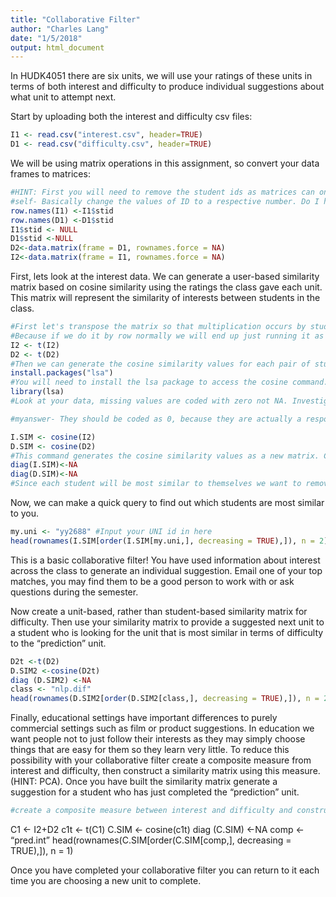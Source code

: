 ```yaml
---
title: "Collaborative Filter"
author: "Charles Lang"
date: "1/5/2018"
output: html_document
---
```



In HUDK4051 there are six units, we will use your ratings of these units in terms of both interest and difficulty to produce individual suggestions about what unit to attempt next.

Start by uploading both the interest and difficulty csv files:
```r
I1 <- read.csv("interest.csv", header=TRUE)
D1 <- read.csv("difficulty.csv", header=TRUE)
```

We will be using matrix operations in this assignment, so convert your data frames to matrices:
```r
#HINT: First you will need to remove the student ids as matrices can only contain one data type. You will then need to rename your row names with the student ids.
#self- Basically change the values of ID to a respective number. Do I have to loop the whole thing like with programming?
row.names(I1) <-I1$stid
row.names(D1) <-D1$stid
I1$stid <- NULL
D1$stid <-NULL
D2<-data.matrix(frame = D1, rownames.force = NA)
I2<-data.matrix(frame = I1, rownames.force = NA)
```

First, lets look at the interest data. We can generate a user-based similarity matrix based on cosine similarity using the ratings the class gave each unit. This matrix will represent the similarity of interests between students in the class.

```r
#First let's transpose the matrix so that multiplication occurs by students rather than units.
#Because if we do it by row normally we will end up just running it as user based. So we transpose- or flip the matrix (like a mirror)
I2 <- t(I2)
D2 <- t(D2)
#Then we can generate the cosine similarity values for each pair of students
install.packages("lsa")
#You will need to install the lsa package to access the cosine command.
library(lsa)
#Look at your data, missing values are coded with zero not NA. Investigate cosine similarity and decide whether your missing values should be coded with zeros or NAs. Explain your choice.

#myanswer- They should be coded as 0, because they are actually a response. NA would imply that a person doesn't answer or doesn't care, but a 0 is a conscious judgment that it should be easy. So 0 has meaning.

I.SIM <- cosine(I2)
D.SIM <- cosine(D2)
#This command generates the cosine similarity values as a new matrix. Click on I.SIM in the Global Environment pane to see what it looks like.
diag(I.SIM)<-NA
diag(D.SIM)<-NA
#Since each student will be most similar to themselves we want to remove that information
```


Now, we can make a quick query to find out which students are most similar to you. 
```r
my.uni <- "yy2688" #Input your UNI id in here
head(rownames(I.SIM[order(I.SIM[my.uni,], decreasing = TRUE),]), n = 2) #This code orders the column of the matrix corresponding to your UNI according to similarity and returns the top two UNI ids for the students who's interests are most similar to yours
```

This is a basic collaborative filter! You have used information about interest across the class to generate an individual suggestion. Email one of your top matches, you may find them to be a good person to work with or ask questions during the semester.

Now create a unit-based, rather than student-based similarity matrix for difficulty. Then use your similarity matrix to provide a suggested next unit to a student who is looking for the unit that is most similar in terms of difficulty to the "prediction" unit. 
```r
D2t <-t(D2)
D.SIM2 <-cosine(D2t) 
diag (D.SIM2) <-NA
class <- "nlp.dif"
head(rownames(D.SIM2[order(D.SIM2[class,], decreasing = TRUE),]), n = 2)
```

Finally, educational settings have important differences to purely commercial settings such as film or product suggestions. In education we want people not to just follow their interests as they may simply choose things that are easy for them so they learn very little. To reduce this possibility with your collaborative filter create a composite measure from interest and difficulty, then construct a similarity matrix using this measure. (HINT: PCA). Once you have built the similarity matrix generate a suggestion for a student who has just completed the "prediction" unit.
```r
#create a composite measure between interest and difficulty and construct a similarity matrix using this measure. Well, we can add the two matrices given that they are the same size? (given equal weighting between the two we give the highest scores)- I hope that won't be an issue for the labelling...This will provide them with a mixture of the most difficult one that they are most interested in...I'm not sure that's the best but its a start.
```
C1 <- I2+D2
c1t <- t(C1)
C.SIM <- cosine(c1t)
diag (C.SIM) <-NA
comp <- "pred.int"
head(rownames(C.SIM[order(C.SIM[comp,], decreasing = TRUE),]), n = 1)

Once you have completed your collaborative filter you can return to it each time you are choosing a new unit to complete.

